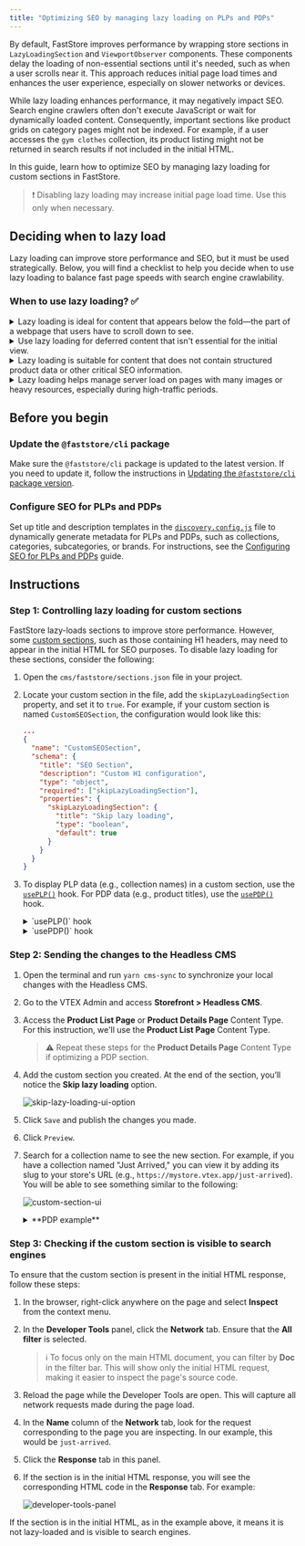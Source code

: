 ```yaml
---
title: "Optimizing SEO by managing lazy loading on PLPs and PDPs"
---
```


By default, FastStore improves performance by wrapping store sections in `LazyLoadingSection` and `ViewportObserver` components. These components delay the loading of non-essential sections until it's needed, such as when a user scrolls near it. This approach reduces initial page load times and enhances the user experience, especially on slower networks or devices.

While lazy loading enhances performance, it may negatively impact SEO. Search engine crawlers often don't execute JavaScript or wait for dynamically loaded content. Consequently, important sections like product grids on category pages might not be indexed. For example, if a user accesses the `gym clothes` collection, its product listing might not be returned in search results if not included in the initial HTML.

In this guide, learn how to optimize SEO by managing lazy loading for custom sections in FastStore.

> ❗ Disabling lazy loading may increase initial page load time. Use this only when necessary.


## Deciding when to lazy load

Lazy loading can improve store performance and SEO, but it must be used strategically. Below, you will find a checklist to help you decide when to use lazy loading to balance fast page speeds with search engine crawlability.

### When to use lazy loading? ✅

<CheckboxField label="The content is not immediately visible" id="checkboxfield-account" />

<details>
<summary>Lazy loading is ideal for content that appears below the fold—the part of a webpage that users have to scroll down to see.</summary>

By delaying the loading of these non-critical assets, the initial page load speed is significantly faster, allowing users to interact with the core content without delay.

Example: A clothing store's homepage has "Seasonal Offers" promotional banners and lookbooks further down the page. Lazy loading these large images ensures shoppers see top-selling categories immediately, while the heavier promotional assets only load as they scroll.

</details>

<CheckboxField label="The page speed needs to be improved" id="checkboxfield-account" />

<details>
<summary>Use lazy loading for deferred content that isn't essential for the initial view.</summary>

This optimizes resource usage and improves overall page speed.

Example: A PDP includes a "Complete the Look" carousel at the bottom. Since these are supplementary suggestions, lazy loading ensures the main product details are prioritized, and the carousel images only load when the user scrolls to that section.

Lazy loading is a great way to improve the initial page load speed for visitors, especially on media-heavy pages.

Example: A product page has a "Customer Gallery" with user-uploaded photos below the main product pictures. Lazy loading these gallery images speeds up the initial PDP load, so customers see the core product information and main photos instantly.

</details>

<CheckboxField label="The content doesn't affect SEO or crawling" id="checkboxfield-account" />

<details>
<summary>Lazy loading is suitable for content that does not contain structured product data or other critical SEO information.</summary>

Example: A store's homepage has a "Fashion Trends" slider in the footer with inspirational videos. Since this content doesn't impact structured product data for SEO, lazy loading it won't negatively affect search engine visibility.
</details>

<CheckboxField label="Balanced server load" id="checkboxfield-account" />

<details>
<summary>Lazy loading helps manage server load on pages with many images or heavy resources, especially during high-traffic periods.</summary>

Example: Category pages like "Dresses" or "Jeans" may have hundreds of product image previews. With lazy loading, only the images visible above the fold load immediately, reducing server spikes and keeping the browsing experience fast.

</details>


## Before you begin

<Steps>

### Update the `@faststore/cli` package

Make sure the `@faststore/cli` package is updated to the latest version. If you need to update it, follow the instructions in [Updating the `@faststore/cli` package version](https://developers.vtex.com/docs/guides/faststore/project-structure-updating-the-cli-package-version).

### Configure SEO for PLPs and PDPs

Set up title and description templates in the [`discovery.config.js`](https://developers.vtex.com/docs/guides/faststore/project-structure-config-options) file to dynamically generate metadata for PLPs and PDPs, such as collections, categories, subcategories, or brands.
For instructions, see the [Configuring SEO for PLPs and PDPs](https://developers.vtex.com/docs/guides/faststore/seo-configuring-seo-for-plp-and-pdp) guide.

</Steps>

## Instructions

### Step 1: Controlling lazy loading for custom sections

FastStore lazy-loads sections to improve store performance. However, some [custom sections](https://developers.vtex.com/docs/guides/faststore/building-sections-creating-a-new-section), such as those containing H1 headers, may need to appear in the initial HTML for SEO purposes. To disable lazy loading for these sections, consider the following:

1. Open the `cms/faststore/sections.json` file in your project.
2. Locate your custom section in the file, add the `skipLazyLoadingSection` property, and set it to `true`. For example, if your custom section is named `CustomSEOSection`, the configuration would look like this:

   ```json
   ...
   {
     "name": "CustomSEOSection",
     "schema": {
       "title": "SEO Section",
       "description": "Custom H1 configuration",
       "type": "object",
       "required": ["skipLazyLoadingSection"],
       "properties": {
         "skipLazyLoadingSection": {
           "title": "Skip lazy loading",
           "type": "boolean",
           "default": true
         }
       }
     }
   }
   ```

3. To display PLP data (e.g., collection names) in a custom section, use the [`usePLP()`](https://developers.vtex.com/docs/guides/faststore/api-extensions-consuming-api-extensions#consuming-api-extensions-data-from-custom-sections) hook. For PDP data (e.g., product titles), use the [`usePDP()`](https://developers.vtex.com/docs/guides/faststore/api-extensions-consuming-api-extensions#hooks-for-consuming-api-extension-data) hook.

    <details>
    <summary>`usePLP()` hook</summary>

      ```tsx
      import { usePLP } from '@faststore/core'

        export default function CustomPLPName() {
          const context = usePLP()

          return (
            <section>
              <h1>Testing - {context.data?.collection?.seo?.title ?? 'PLP'}!</h1>
            </section>
          )
        }
      ```

    </details>

    <details>
    <summary>`usePDP()` hook</summary>

      ```tsx
      import { usePDP } from '@faststore/core'

        export default function CustomPDPName() {
          const context = usePDP()

          return (
            <section>
              <h1>Testing - {context.data?.product?.seo?.title ?? 'PDP'}!</h1>
            </section>
          )
        }
      ```

    </details>

### Step 2: Sending the changes to the Headless CMS

1. Open the terminal and run `yarn cms-sync` to synchronize your local changes with the Headless CMS.
2. Go to the VTEX Admin and access **Storefront > Headless CMS**.
3. Access the **Product List Page** or **Product Details Page** Content Type. For this instruction, we'll use the **Product List Page** Content Type.

    > ⚠ Repeat these steps for the **Product Details Page** Content Type if optimizing a PDP section.

4. Add the custom section you created. At the end of the section, you’ll notice the **Skip lazy loading** option.

   ![skip-lazy-loading-ui-option](https://vtexhelp.vtexassets.com/assets/docs/src/skip-lazy-loading___2a0ca0c7a90d61cda31c2ce9200e377f.png)

5. Click `Save` and publish the changes you made.
6. Click `Preview`.
7. Search for a collection name to see the new section. For example, if you have a collection named "Just Arrived," you can view it by adding its slug to your store's URL (e.g., `https://mystore.vtex.app/just-arrived`). You will be able to see something similar to the following:

   ![custom-section-ui](https://vtexhelp.vtexassets.com/assets/docs/src/custom-section___48bf7d70d678b4fb4ddae39aa0cf14cb.png)

    <details>
      <summary>**PDP example**</summary>
      
      For PDPs, test with a product URL (e.g., `https://mystore.vtex.app/p/blue-shirt`). In the example below, you can see the **New arrivals** title for the PDP.

      ![pdp-title-section](https://vtexhelp.vtexassets.com/assets/docs/src/pdp___01ad8375320cc80e565347e057927e97.png)
    
    </details>

### Step 3: Checking if the custom section is visible to search engines

To ensure that the custom section is present in the initial HTML response, follow these steps:

1. In the browser, right-click anywhere on the page and select **Inspect** from the context menu.
2. In the **Developer Tools** panel, click the **Network** tab. Ensure that the **All filter** is selected.

   > ℹ To focus only on the main HTML document, you can filter by **Doc** in the filter bar. This will show only the initial HTML request, making it easier to inspect the page's source code.

3. Reload the page while the Developer Tools are open. This will capture all network requests made during the page load.
4. In the **Name** column of the **Network** tab, look for the request corresponding to the page you are inspecting. In our example, this would be `just-arrived`.
5. Click the **Response** tab in this panel.
6. If the section is in the initial HTML response, you will see the corresponding HTML code in the **Response** tab. For example:

   ![developer-tools-panel](https://vtexhelp.vtexassets.com/assets/docs/src/developer-tools-panel___9240a6f4b36ce8151f6d346e78674f2b.png)

If the section is in the initial HTML, as in the example above, it means it is not lazy-loaded and is visible to search engines.

